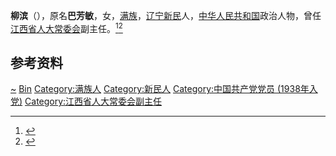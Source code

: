 {{Otheruses|other=名为柳滨的其他人物|柳滨}}

'''柳滨'''（{{bd|1920年|5月30日|2005年|10月1日}}），原名'''巴芳敏'''，女，[[满族|满族]]，[[辽宁|辽宁]][[新民县|新民]]人，[[中华人民共和国|中华人民共和国]]政治人物，曾任[[江西省人大常委会|江西省人大常委会]]副主任。<ref>{{Cite book|title=中华人民共和国职官志|author=何虎生, 李耀东, 向常福主编|publisher=中国社会出版社|year=2003|isbn=9787800883934|location=北京|pages=}}</ref><ref>{{Cite web|title=柳滨同志遗体在昌火化|url=http://jiangxi.jxnews.com.cn/system/2005/10/06/002145118.shtml|accessdate=2020-08-03|work=江西新闻网}}</ref>

== 参考资料 ==
{{reflist}}

{{中国人物小作品}}

{{Authority control}}
{{DEFAULTSORT:Liu柳}}
[[Category:巴姓|~]]
[[Category:柳姓|Bin]]
[[Category:满族人|Category:满族人]]
[[Category:新民人|Category:新民人]]
[[Category:中国共产党党员_(1938年入党)|Category:中国共产党党员 (1938年入党)]]
[[Category:江西省人大常委会副主任|Category:江西省人大常委会副主任]]